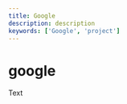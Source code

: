 ```yaml
---
title: Google
description: description
keywords: ['Google', 'project']
---
```



<SEO
  title={props.pageContext.frontmatter.title}
  description={props.pageContext.frontmatter.description}
  keywords={props.pageContext.frontmatter.keywords}
/>

# google

Text
